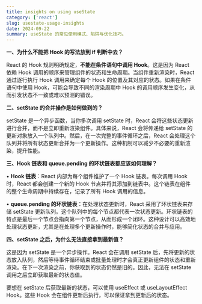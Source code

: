 ```yaml
---
title: insights on using useState
category: ['react']
slug: usestate-usage-insights
date: 2024-09-22
summary: useState 的常见使用模式、陷阱与优化技巧。
---
```


**一、为什么不能把 Hook 的写法放到 if 判断中去？**

React 的 Hook 规则明确规定，**不能在条件语句中调用 Hook**。这是因为 React 依赖 Hook 调用的顺序来管理组件的状态和生命周期。当组件重新渲染时，React 通过逐行执行 Hook 调用来确定每个 Hook 的位置及其对应的状态。如果在条件语句中使用 Hook，可能会导致不同的渲染周期中 Hook 的调用顺序发生变化，从而引发状态不一致或难以预测的错误。

**二、setState 的合并操作是如何做到的？**

setState 是一个异步函数，当你多次调用 setState 时，React 会将这些状态更新进行合并，而不是立即重新渲染组件。具体来说，React 会将传递给 setState 的更新对象放入一个队列中。然后，在一次完整的事件循环之后，React 会处理这个队列并将所有状态更新合并为一个更新操作。这种机制可以减少不必要的重新渲染，提升性能。

**三、Hook 链表和 queue.pending 的环状链表都应该如何理解？**

• **Hook 链表**：React 内部为每个组件维护了一个 Hook 链表。每次调用 Hook 时，React 都会创建一个新的 Hook 节点并将其添加到链表中。这个链表在组件的整个生命周期中持续存在，记录了所有 Hook 调用的信息。

• **queue.pending 的环状链表**：在处理状态更新时，React 采用了环状链表来存储 setState 更新队列。这个队列中的每个节点都代表一次状态更新。环状链表的特点是最后一个节点会指向第一个节点，从而形成一个闭环。这种设计可以高效地处理状态更新，尤其是在处理多个更新操作时，能够简化状态的合并与应用。

**四、setState 之后，为什么无法直接拿到最新值？**

这是因为 setState 是一个异步操作。React 会在调用 setState 后，先将更新的状态放入队列，然后等待事件循环结束或批量处理时才会真正更新组件的状态和重新渲染。在下一次渲染之前，你获取到的状态仍然是旧的。因此，无法在 setState 调用之后立即获取最新的状态值。

要想在 setState 后获取最新的状态，可以使用 useEffect 或 useLayoutEffect Hook。这些 Hook 会在组件更新后执行，可以保证拿到更新后的状态。

